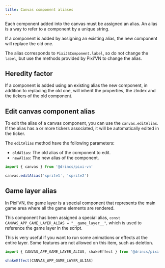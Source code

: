 ```yaml
---
title: Canvas component aliases
---
```


Each component added into the canvas must be assigned an alias. An alias is a way to refer to a component by a unique string.

If a component is added by assigning an existing alias, the new component will replace the old one.

The alias corresponds to `PixiJSComponent.label`, so do not change the `label`, but use the <DynamicLink href="/start/canvas-functions">methods provided by Pixi’VN</DynamicLink> to change the alias.

## Heredity factor

If a component is added using an existing alias the new component, in addition to replacing the old one, will inherit the properties, the zIndex and the <DynamicLink href="/start/canvas-tickers">tickers</DynamicLink> of the old component.

<Sandbox
  template="6yql5k"
  entry="/src/ink/start.ink,/src/utils/assets-utility.ts"
/>

## Edit canvas component alias

To edit the alias of a canvas component, you can use the `canvas.editAlias`. If the alias has a or more <DynamicLink href="/start/canvas-tickers">tickers</DynamicLink> associated, it will be automatically edited in the ticker.

The `editAlias` method have the following parameters:

* `oldAlias`: The old alias of the component to edit.
* `newAlias`: The new alias of the component.

```typescript
import { canvas } from '@drincs/pixi-vn'

canvas.editAlias('sprite1', 'sprite2')
```

## Game layer alias

In Pixi’VN, the game layer is a special component that represents the main game area where all the game elements are rendered.

This component has been assigned a special alias, `const CANVAS_APP_GAME_LAYER_ALIAS = "__game_layer__"`, which is used to reference the game layer in the script.

This is very useful if you want to run some <DynamicLink href="/start/canvas-animations-effects">animations or effects</DynamicLink> at the entire layer. Some features are not allowed on this item, such as deletion.

```typescript
import { CANVAS_APP_GAME_LAYER_ALIAS, shakeEffect } from '@drincs/pixi-vn'

shakeEffect(CANVAS_APP_GAME_LAYER_ALIAS)
```
